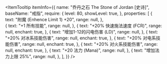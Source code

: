 
<ItemTooltip
  itemInfo={{
    name: "乔丹之石 The Stone of Jordan [史诗]",
    baseName: "戒指",
    require: {
      level: 80,
      showLevel: true,
    },
    properties: [
      {
        text: "附魔 (Enhence Limit 1) +20",
        range: null,
      },      
      {
        text: "+1 所有技能",
        range: null,
      },
      {
        text: "+20% 快速施法速度 (FCR)",
        range: null,
        enchant: true,
      },
      {
        text: "增加1-12的闪电伤害 (LD)",
        range: null,
      },
      {
        text: "+20% 对冰系技能伤害",
        range: null,
        enchant: true,
      },
      {
        text: "+20% 对电系技能伤害",
        range: null,
        enchant: true,
      },
      {
        text: "+20% 对火系技能伤害",
        range: null,
        enchant: true,
      },
      {
        text: "+20 法力 (Mana)",
        range: null,
      },
      {
        text: "增加法力上限 25%",
        range: null,
      },
    ],
  }}
/>
